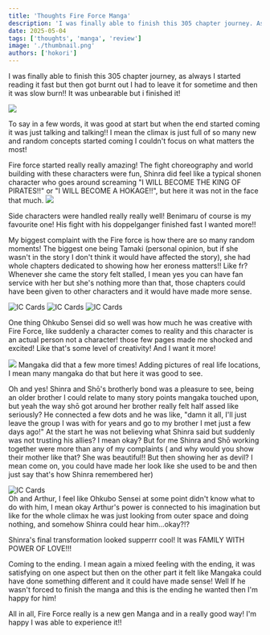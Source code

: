 ```yaml
---
title: 'Thoughts Fire Force Manga'
description: 'I was finally able to finish this 305 chapter journey. As always I started reading fast but got burnt out. I had to leave it for some time, then it was a slow burn! It was unbearable but I finished!'
date: 2025-05-04
tags: ['thoughts', 'manga', 'review']
image: './thumbnail.png'
authors: ['hokori']
---
```



I was finally able to finish this 305 chapter journey, as always I started reading it fast but then got burnt out I had to leave it for sometime and then it was slow burn!! It was unbearable but i finished it!

![](assets/01.png)

To say in a few words, it was good at start but when the end started coming it was just talking and talking!! I mean the climax is just full of so many new and random concepts started coming I couldn't focus on what matters the most!

Fire force started really really amazing! The fight choreography and world building with these characters were fun, Shinra did feel like a typical shonen character who goes around screaming "I WILL BECOME THE KING OF PIRATES!!" or "I WILL BECOME A HOKAGE!!", but here it was not in the face that much.
![](assets/02.png)

Side characters were handled really really well! Benimaru of course is my favourite one! His fight with his doppelganger finished fast I wanted more!!

My biggest complaint with the Fire force is how there are so many random moments! The biggest one being Tamaki (personal opinion, but if she wasn't in the story I don't think it would have affected the story), she had whole chapters dedicated to showing how her eroness matters!! Like fr? Whenever she came the story felt stalled, I mean yes you can have fan service with her but she's nothing more than that, those chapters could have been given to other characters and it would have made more sense.

<div className="grid grid-cols-3">
  <img class="h-[360px] w-full object-cover" src={Manga1.src} alt="IC Cards" />
  <img class="h-[360px] w-full object-cover" src={Manga2.src} alt="IC Cards" />
  <img class="h-[360px] w-full object-cover" src={Manga3.src} alt="IC Cards" />
</div>

One thing Ohkubo Sensei did so well was how much he was creative with Fire Force, like suddenly a character comes to reality and this character is an actual person not a character! those few pages made me shocked and excited! Like that's some level of creativity! And I want it more!

![](assets/03.png)
Mangaka did that a few more times! Adding pictures of real life locations, I mean many mangaka do that but here it was good to see.

Oh and yes! Shinra and Shō's brotherly bond was a pleasure to see, being an older brother I could relate to many story points mangaka touched upon, but yeah the way shō got around her brother really felt half assed like seriously? He connected a few dots and he was like, "damn it all, I'll just leave the group I was with for years and go to my brother I met just a few days ago!" At the start he was not believing what Shinra said but suddenly was not trusting his allies? I mean okay? But for me Shinra and Shō working together were more than any of my complaints ( and why would you show their mother like that? She was beautiful!! But then showing her as devil? I mean come on, you could have made her look like she used to be and then just say that's how Shinra remembered her)

<div class="aspect-square">
  <img
    class="h-full w-full object-cover object-top"
    src={Manga4.src}
    alt="IC Cards"
  />
</div>
Oh and Arthur, I feel like Ohkubo Sensei at some point didn't know what to do
with him, I mean okay Arthur's power is connected to his imagination but like
for the whole climax he was just looking from outer space and doing nothing, and
somehow Shinra could hear him...okay?!?

Shinra's final transformation looked supperrr cool! It was FAMILY WITH POWER OF LOVE!!!

Coming to the ending. I mean again a mixed feeling with the ending, it was satisfying on one aspect but then on the other part it felt like Mangaka could have done something different and it could have made sense! Well If he wasn't forced to finish the manga and this is the ending he wanted then I'm happy for him!

All in all, Fire Force really is a new gen Manga and in a really good way! I'm happy I was able to experience it!!
